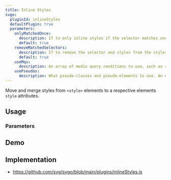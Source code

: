 ```yaml
---
title: Inline Styles
svgo:
  pluginId: inlineStyles
  defaultPlugin: true
  parameters:
    onlyMatchedOnce: 
      description: If to only inline styles if the selector matches one element.
      default: true
    removeMatchedSelectors:
      description: If to remove the selector and styles from the stylesheet while inlining the styles. This does not remove selectors that did not match any elements.
      default: true
    useMqs:
      description: An array of media query conditions to use, such as <code>screen</code>. An empty string signifies all selectors outside of a media query.
    usePseudos:
      description: What pseudo-classes and pseudo-elements to use. An empty string signifies all non-pseudo-classes and non-pseudo-elements. 
---
```


Move and merge styles from `<style>` elements to a respective elements `style` attributes.

## Usage

<PluginUsage/>

### Parameters

<PluginParams/>

## Demo

<PluginDemo/>

## Implementation

* https://github.com/svg/svgo/blob/main/plugins/inlineStyles.js
